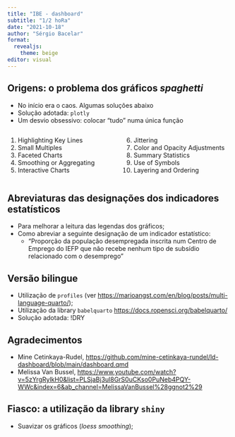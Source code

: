 ```yaml
---
title: "IBE - dashboard"
subtitle: "1/2 hoRa"
date: "2021-10-18"
author: "Sérgio Bacelar"
format: 
  revealjs:
    theme: beige
editor: visual
---
```


## Origens: o problema dos gráficos *spaghetti* {.smaller}

-   No início era o caos. Algumas soluções abaixo
-   Solução adotada: `plotly`
-   Um desvio obsessivo: colocar "tudo" numa única função

::: columns
::: {.column width="50%"}
1.  Highlighting Key Lines
2.  Small Multiples
3.  Faceted Charts
4.  Smoothing or Aggregating
5.  Interactive Charts
:::

::: {.column width="50%"}
6.  Jittering
7.  Color and Opacity Adjustments
8.  Summary Statistics
9.  Use of Symbols
10. Layering and Ordering
:::
:::

## Abreviaturas das designações dos indicadores estatísticos

-   Para melhorar a leitura das legendas dos gráficos;
-   Como abreviar a seguinte designação de um indicador estatístico:
    -   "Proporção da população desempregada inscrita num Centro de Emprego do IEFP que não recebe nenhum tipo de subsídio relacionado com o desemprego"

## Versão bilingue

-   Utilização de `profiles` (ver [https://marioangst.com/en/blog/posts/multi-language-quarto/]());
-   Utilização da library `babelquarto` [https://docs.ropensci.org/babelquarto/]()
-   Solução adotada: !DRY

## Agradecimentos

-   Mine Cetinkaya-Rudel, [https://github.com/mine-cetinkaya-rundel/ld-dashboard/blob/main/dashboard.qmd]()
-   Melissa Van Bussel, [https://www.youtube.com/watch?v=5zYrgRylkH0&list=PLSjaBj3ul8GrS0uCKso0PuNeb4PQY-WWc&index=6&ab_channel=MelissaVanBussel%28ggnot2%29]()

## Fiasco: a utilização da library `shiny`

-   Suavizar os gráficos (*loess smoothing*);
